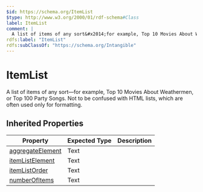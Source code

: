 ```yaml
---
$id: https://schema.org/ItemList
$type: http://www.w3.org/2000/01/rdf-schema#Class
label: ItemList
comment: |
  A list of items of any sort&#x2014;for example, Top 10 Movies About Weathermen, or Top 100 Party Songs. Not to be confused with HTML lists, which are often used only for formatting.
rdfs:label: "ItemList"
rdfs:subClassOf: "https://schema.org/Intangible"
---
```


# ItemList

A list of items of any sort&#x2014;for example, Top 10 Movies About Weathermen, or Top 100 Party Songs. Not to be confused with HTML lists, which are often used only for formatting.

## Inherited Properties

| Property | Expected Type | Description |
| --- | --- | --- |
| [aggregateElement](https://schema.org/aggregateElement) | Text |  |
| [itemListElement](https://schema.org/itemListElement) | Text |  |
| [itemListOrder](https://schema.org/itemListOrder) | Text |  |
| [numberOfItems](https://schema.org/numberOfItems) | Text |  |
